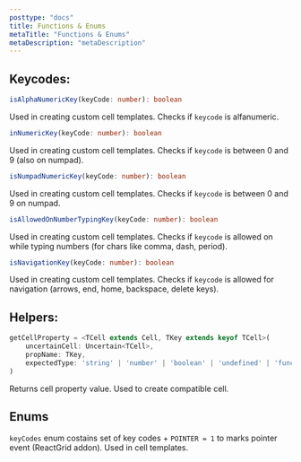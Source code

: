 ```yaml
---
posttype: "docs"
title: Functions & Enums
metaTitle: "Functions & Enums"
metaDescription: "metaDescription"
---
```


## Keycodes:

```ts
isAlphaNumericKey(keyCode: number): boolean
```
Used in creating custom cell templates. Checks if `keycode` is alfanumeric.

```ts
inNumericKey(keyCode: number): boolean
```
Used in creating custom cell templates. Checks if `keycode` is between 0 and 9 (also on numpad).

```ts
isNumpadNumericKey(keyCode: number): boolean
```
Used in creating custom cell templates. Checks if `keycode` is between 0 and 9 on numpad.

```ts
isAllowedOnNumberTypingKey(keyCode: number): boolean
```
Used in creating custom cell templates. Checks if `keycode` is allowed on while typing 
numbers (for chars like comma, dash, period).

```ts
isNavigationKey(keyCode: number): boolean
```
Used in creating custom cell templates. Checks if `keycode` is allowed for navigation 
(arrows, end, home, backspace, delete keys).

## Helpers:

```ts
getCellProperty = <TCell extends Cell, TKey extends keyof TCell>(
    uncertainCell: Uncertain<TCell>,
    propName: TKey,
    expectedType: 'string' | 'number' | 'boolean' | 'undefined' | 'function' | 'object' | string
)
```
Returns cell property value. Used to create compatible cell.

## Enums

`keyCodes` enum costains set of key codes + `POINTER = 1` to marks pointer event (ReactGrid addon). 
Used in cell templates.